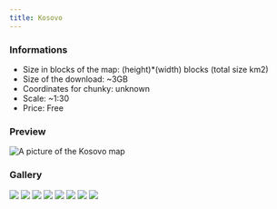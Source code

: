 ---
title: Kosovo
---


### Informations
* Size in blocks of the map: (height)*(width) blocks (total size km2)
* Size of the download: ~3GB
* Coordinates for chunky: unknown
* Scale: ~1:30
* Price: Free

### Preview
<img src="/img/maps/previews/europe/kosovo.webp" alt="A picture of the Kosovo map"></img>  

### Gallery
<Slider dots infinite slidesToShow={1} slidesToScroll={1} pauseOnHover speed={500} autoplay autoplaySpeed={3000}>
    <img src="/img/maps/gallery/europe/kosovo/0.webp"></img>
    <img src="/img/maps/gallery/europe/kosovo/1.webp"></img>
    <img src="/img/maps/gallery/europe/kosovo/2.webp"></img>
    <img src="/img/maps/gallery/europe/kosovo/3.webp"></img>
    <img src="/img/maps/gallery/europe/kosovo/4.webp"></img>
    <img src="/img/maps/gallery/europe/kosovo/5.webp"></img>
    <img src="/img/maps/gallery/europe/kosovo/6.webp"></img>
    <img src="/img/maps/gallery/europe/kosovo/7.webp"></img>
</Slider>